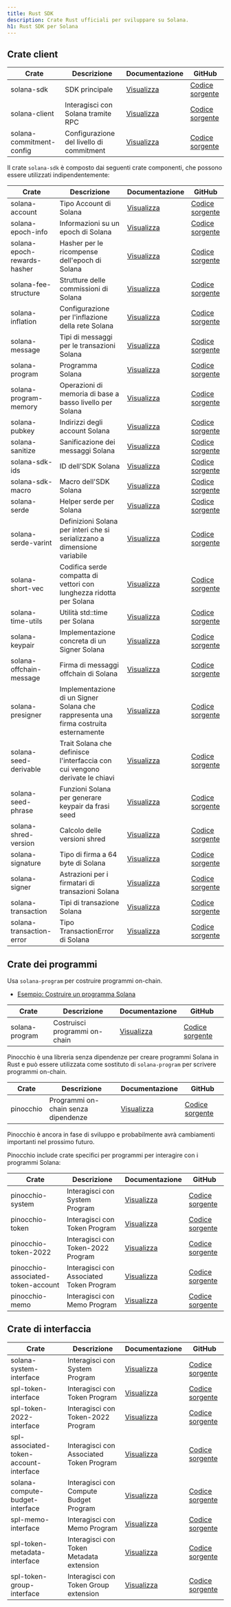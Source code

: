 ```yaml
---
title: Rust SDK
description: Crate Rust ufficiali per sviluppare su Solana.
h1: Rust SDK per Solana
---
```


## Crate client

| Crate                    | Descrizione                              | Documentazione                                          | GitHub                                                                                  |
| ------------------------ | ---------------------------------------- | ------------------------------------------------------- | --------------------------------------------------------------------------------------- |
| solana-sdk               | SDK principale                           | [Visualizza](https://docs.rs/solana-sdk/)               | [Codice sorgente](https://github.com/anza-xyz/solana-sdk/tree/master/sdk)               |
| solana-client            | Interagisci con Solana tramite RPC       | [Visualizza](https://docs.rs/solana-client/)            | [Codice sorgente](https://github.com/anza-xyz/agave/tree/master/client)                 |
| solana-commitment-config | Configurazione del livello di commitment | [Visualizza](https://docs.rs/solana-commitment-config/) | [Codice sorgente](https://github.com/anza-xyz/solana-sdk/tree/master/commitment-config) |

Il crate `solana-sdk` è composto dai seguenti crate componenti, che possono
essere utilizzati indipendentemente:

| Crate                       | Descrizione                                                                          | Documentazione                                             | GitHub                                                                                     |
| --------------------------- | ------------------------------------------------------------------------------------ | ---------------------------------------------------------- | ------------------------------------------------------------------------------------------ |
| solana-account              | Tipo Account di Solana                                                               | [Visualizza](https://docs.rs/solana-account/)              | [Codice sorgente](https://github.com/anza-xyz/solana-sdk/tree/master/account)              |
| solana-epoch-info           | Informazioni su un epoch di Solana                                                   | [Visualizza](https://docs.rs/solana-epoch-info/)           | [Codice sorgente](https://github.com/anza-xyz/solana-sdk/tree/master/epoch-info)           |
| solana-epoch-rewards-hasher | Hasher per le ricompense dell'epoch di Solana                                        | [Visualizza](https://docs.rs/solana-epoch-rewards-hasher/) | [Codice sorgente](https://github.com/anza-xyz/solana-sdk/tree/master/epoch-rewards-hasher) |
| solana-fee-structure        | Strutture delle commissioni di Solana                                                | [Visualizza](https://docs.rs/solana-fee-structure/)        | [Codice sorgente](https://github.com/anza-xyz/solana-sdk/tree/master/fee-structure)        |
| solana-inflation            | Configurazione per l'inflazione della rete Solana                                    | [Visualizza](https://docs.rs/solana-inflation/)            | [Codice sorgente](https://github.com/anza-xyz/solana-sdk/tree/master/inflation)            |
| solana-message              | Tipi di messaggi per le transazioni Solana                                           | [Visualizza](https://docs.rs/solana-message/)              | [Codice sorgente](https://github.com/anza-xyz/solana-sdk/tree/master/message)              |
| solana-program              | Programma Solana                                                                     | [Visualizza](https://docs.rs/solana-program/)              | [Codice sorgente](https://github.com/anza-xyz/solana-sdk/tree/master/program)              |
| solana-program-memory       | Operazioni di memoria di base a basso livello per Solana                             | [Visualizza](https://docs.rs/solana-program-memory/)       | [Codice sorgente](https://github.com/anza-xyz/solana-sdk/tree/master/program-memory)       |
| solana-pubkey               | Indirizzi degli account Solana                                                       | [Visualizza](https://docs.rs/solana-pubkey/)               | [Codice sorgente](https://github.com/anza-xyz/solana-sdk/tree/master/pubkey)               |
| solana-sanitize             | Sanificazione dei messaggi Solana                                                    | [Visualizza](https://docs.rs/solana-sanitize/)             | [Codice sorgente](https://github.com/anza-xyz/solana-sdk/tree/master/sanitize)             |
| solana-sdk-ids              | ID dell'SDK Solana                                                                   | [Visualizza](https://docs.rs/solana-sdk-ids/)              | [Codice sorgente](https://github.com/anza-xyz/solana-sdk/tree/master/sdk-ids)              |
| solana-sdk-macro            | Macro dell'SDK Solana                                                                | [Visualizza](https://docs.rs/solana-sdk-macro/)            | [Codice sorgente](https://github.com/anza-xyz/solana-sdk/tree/master/sdk-macro)            |
| solana-serde                | Helper serde per Solana                                                              | [Visualizza](https://docs.rs/solana-serde/)                | [Codice sorgente](https://github.com/anza-xyz/solana-sdk/tree/master/serde)                |
| solana-serde-varint         | Definizioni Solana per interi che si serializzano a dimensione variabile             | [Visualizza](https://docs.rs/solana-serde-varint/)         | [Codice sorgente](https://github.com/anza-xyz/solana-sdk/tree/master/serde-varint)         |
| solana-short-vec            | Codifica serde compatta di vettori con lunghezza ridotta per Solana                  | [Visualizza](https://docs.rs/solana-short-vec/)            | [Codice sorgente](https://github.com/anza-xyz/solana-sdk/tree/master/short-vec)            |
| solana-time-utils           | Utilità std::time per Solana                                                         | [Visualizza](https://docs.rs/solana-time-utils/)           | [Codice sorgente](https://github.com/anza-xyz/solana-sdk/tree/master/time-utils)           |
| solana-keypair              | Implementazione concreta di un Signer Solana                                         | [Visualizza](https://docs.rs/solana-keypair/)              | [Codice sorgente](https://github.com/anza-xyz/solana-sdk/tree/master/keypair)              |
| solana-offchain-message     | Firma di messaggi offchain di Solana                                                 | [Visualizza](https://docs.rs/solana-offchain-message/)     | [Codice sorgente](https://github.com/anza-xyz/solana-sdk/tree/master/offchain-message)     |
| solana-presigner            | Implementazione di un Signer Solana che rappresenta una firma costruita esternamente | [Visualizza](https://docs.rs/solana-presigner/)            | [Codice sorgente](https://github.com/anza-xyz/solana-sdk/tree/master/presigner)            |
| solana-seed-derivable       | Trait Solana che definisce l'interfaccia con cui vengono derivate le chiavi          | [Visualizza](https://docs.rs/solana-seed-derivable/)       | [Codice sorgente](https://github.com/anza-xyz/solana-sdk/tree/master/seed-derivable)       |
| solana-seed-phrase          | Funzioni Solana per generare keypair da frasi seed                                   | [Visualizza](https://docs.rs/solana-seed-phrase/)          | [Codice sorgente](https://github.com/anza-xyz/solana-sdk/tree/master/seed-phrase)          |
| solana-shred-version        | Calcolo delle versioni shred                                                         | [Visualizza](https://docs.rs/solana-shred-version/)        | [Codice sorgente](https://github.com/anza-xyz/solana-sdk/tree/master/shred-version)        |
| solana-signature            | Tipo di firma a 64 byte di Solana                                                    | [Visualizza](https://docs.rs/solana-signature/)            | [Codice sorgente](https://github.com/anza-xyz/solana-sdk/tree/master/signature)            |
| solana-signer               | Astrazioni per i firmatari di transazioni Solana                                     | [Visualizza](https://docs.rs/solana-signer/)               | [Codice sorgente](https://github.com/anza-xyz/solana-sdk/tree/master/signer)               |
| solana-transaction          | Tipi di transazione Solana                                                           | [Visualizza](https://docs.rs/solana-transaction/)          | [Codice sorgente](https://github.com/anza-xyz/solana-sdk/tree/master/transaction)          |
| solana-transaction-error    | Tipo TransactionError di Solana                                                      | [Visualizza](https://docs.rs/solana-transaction-error/)    | [Codice sorgente](https://github.com/anza-xyz/solana-sdk/tree/master/transaction-error)    |

## Crate dei programmi

Usa `solana-program` per costruire programmi on-chain.

- [Esempio: Costruire un programma Solana](/docs/programs/rust)

| Crate          | Descrizione                   | Documentazione                               | GitHub                                                                        |
| -------------- | ----------------------------- | -------------------------------------------- | ----------------------------------------------------------------------------- |
| solana-program | Costruisci programmi on-chain | [Visualizza](https://docs.rs/solana-program) | [Codice sorgente](https://github.com/anza-xyz/solana-sdk/tree/master/program) |

Pinocchio è una libreria senza dipendenze per creare programmi Solana in Rust e
può essere utilizzata come sostituto di `solana-program` per scrivere programmi
on-chain.

| Crate     | Descrizione                         | Documentazione                          | GitHub                                                   |
| --------- | ----------------------------------- | --------------------------------------- | -------------------------------------------------------- |
| pinocchio | Programmi on-chain senza dipendenze | [Visualizza](https://docs.rs/pinocchio) | [Codice sorgente](https://github.com/anza-xyz/pinocchio) |

<Callout type="warn">
  Pinocchio è ancora in fase di sviluppo e probabilmente avrà cambiamenti
  importanti nel prossimo futuro.
</Callout>

Pinocchio include crate specifici per programmi per interagire con i programmi
Solana:

| Crate                              | Descrizione                              | Documentazione                                                    | GitHub                                                                                               |
| ---------------------------------- | ---------------------------------------- | ----------------------------------------------------------------- | ---------------------------------------------------------------------------------------------------- |
| pinocchio-system                   | Interagisci con System Program           | [Visualizza](https://docs.rs/pinocchio-system/)                   | [Codice sorgente](https://github.com/anza-xyz/pinocchio/tree/main/programs/system)                   |
| pinocchio-token                    | Interagisci con Token Program            | [Visualizza](https://docs.rs/pinocchio-token/)                    | [Codice sorgente](https://github.com/anza-xyz/pinocchio/tree/main/programs/token)                    |
| pinocchio-token-2022               | Interagisci con Token-2022 Program       | [Visualizza](https://docs.rs/pinocchio-token-2022/)               | [Codice sorgente](https://github.com/anza-xyz/pinocchio/tree/main/programs/token-2022)               |
| pinocchio-associated-token-account | Interagisci con Associated Token Program | [Visualizza](https://docs.rs/pinocchio-associated-token-account/) | [Codice sorgente](https://github.com/anza-xyz/pinocchio/tree/main/programs/associated-token-account) |
| pinocchio-memo                     | Interagisci con Memo Program             | [Visualizza](https://docs.rs/pinocchio-memo/)                     | [Codice sorgente](https://github.com/anza-xyz/pinocchio/tree/main/programs/memo)                     |

## Crate di interfaccia

| Crate                                  | Descrizione                              | Documentazione                                                        | GitHub                                                                                            |
| -------------------------------------- | ---------------------------------------- | --------------------------------------------------------------------- | ------------------------------------------------------------------------------------------------- |
| solana-system-interface                | Interagisci con System Program           | [Visualizza](https://docs.rs/solana-system-interface/)                | [Codice sorgente](https://github.com/anza-xyz/solana-sdk/tree/master/system-interface)            |
| spl-token-interface                    | Interagisci con Token Program            | [Visualizza](https://docs.rs/spl-token-interface/)                    | [Codice sorgente](https://github.com/solana-program/token/tree/main/interface)                    |
| spl-token-2022-interface               | Interagisci con Token-2022 Program       | [Visualizza](https://docs.rs/spl-token-2022-interface/)               | [Codice sorgente](https://github.com/solana-program/token-2022/tree/main/interface)               |
| spl-associated-token-account-interface | Interagisci con Associated Token Program | [Visualizza](https://docs.rs/spl-associated-token-account-interface/) | [Codice sorgente](https://github.com/solana-program/associated-token-account/tree/main/interface) |
| solana-compute-budget-interface        | Interagisci con Compute Budget Program   | [Visualizza](https://docs.rs/solana-compute-budget-interface/)        | [Codice sorgente](https://github.com/anza-xyz/solana-sdk/tree/master/compute-budget-interface)    |
| spl-memo-interface                     | Interagisci con Memo Program             | [Visualizza](https://docs.rs/spl-memo-interface/)                     | [Codice sorgente](https://github.com/solana-program/memo/tree/main/interface)                     |
| spl-token-metadata-interface           | Interagisci con Token Metadata extension | [Visualizza](https://docs.rs/spl-token-metadata-interface/)           | [Codice sorgente](https://github.com/solana-program/token-metadata/tree/main/interface)           |
| spl-token-group-interface              | Interagisci con Token Group extension    | [Visualizza](https://docs.rs/spl-token-group-interface/)              | [Codice sorgente](https://github.com/solana-program/token-group/tree/main/interface)              |
